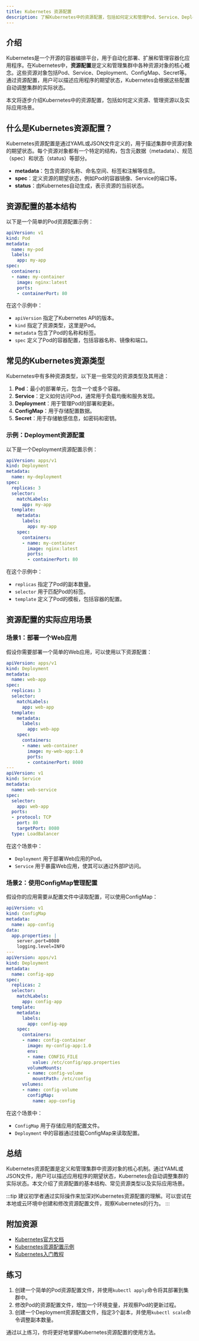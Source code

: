 ```yaml
---
title: Kubernetes 资源配置
description: 了解Kubernetes中的资源配置，包括如何定义和管理Pod、Service、Deployment等资源对象。
---
```


## 介绍

Kubernetes是一个开源的容器编排平台，用于自动化部署、扩展和管理容器化应用程序。在Kubernetes中，**资源配置**是定义和管理集群中各种资源对象的核心概念。这些资源对象包括Pod、Service、Deployment、ConfigMap、Secret等。通过资源配置，用户可以描述应用程序的期望状态，Kubernetes会根据这些配置自动调整集群的实际状态。

本文将逐步介绍Kubernetes中的资源配置，包括如何定义资源、管理资源以及实际应用场景。

## 什么是Kubernetes资源配置？

Kubernetes资源配置是通过YAML或JSON文件定义的，用于描述集群中资源对象的期望状态。每个资源对象都有一个特定的结构，包含元数据（metadata）、规范（spec）和状态（status）等部分。

- **metadata**：包含资源的名称、命名空间、标签和注解等信息。
- **spec**：定义资源的期望状态，例如Pod的容器镜像、Service的端口等。
- **status**：由Kubernetes自动生成，表示资源的当前状态。

## 资源配置的基本结构

以下是一个简单的Pod资源配置示例：

```yaml
apiVersion: v1
kind: Pod
metadata:
  name: my-pod
  labels:
    app: my-app
spec:
  containers:
  - name: my-container
    image: nginx:latest
    ports:
    - containerPort: 80
```

在这个示例中：
- `apiVersion` 指定了Kubernetes API的版本。
- `kind` 指定了资源类型，这里是Pod。
- `metadata` 包含了Pod的名称和标签。
- `spec` 定义了Pod的容器配置，包括容器名称、镜像和端口。

## 常见的Kubernetes资源类型

Kubernetes中有多种资源类型，以下是一些常见的资源类型及其用途：

1. **Pod**：最小的部署单元，包含一个或多个容器。
2. **Service**：定义如何访问Pod，通常用于负载均衡和服务发现。
3. **Deployment**：用于管理Pod的部署和更新。
4. **ConfigMap**：用于存储配置数据。
5. **Secret**：用于存储敏感信息，如密码和密钥。

### 示例：Deployment资源配置

以下是一个Deployment资源配置示例：

```yaml
apiVersion: apps/v1
kind: Deployment
metadata:
  name: my-deployment
spec:
  replicas: 3
  selector:
    matchLabels:
      app: my-app
  template:
    metadata:
      labels:
        app: my-app
    spec:
      containers:
      - name: my-container
        image: nginx:latest
        ports:
        - containerPort: 80
```

在这个示例中：
- `replicas` 指定了Pod的副本数量。
- `selector` 用于匹配Pod的标签。
- `template` 定义了Pod的模板，包括容器的配置。

## 资源配置的实际应用场景

### 场景1：部署一个Web应用

假设你需要部署一个简单的Web应用，可以使用以下资源配置：

```yaml
apiVersion: apps/v1
kind: Deployment
metadata:
  name: web-app
spec:
  replicas: 3
  selector:
    matchLabels:
      app: web-app
  template:
    metadata:
      labels:
        app: web-app
    spec:
      containers:
      - name: web-container
        image: my-web-app:1.0
        ports:
        - containerPort: 8080
---
apiVersion: v1
kind: Service
metadata:
  name: web-service
spec:
  selector:
    app: web-app
  ports:
  - protocol: TCP
    port: 80
    targetPort: 8080
  type: LoadBalancer
```

在这个场景中：
- `Deployment` 用于部署Web应用的Pod。
- `Service` 用于暴露Web应用，使其可以通过外部IP访问。

### 场景2：使用ConfigMap管理配置

假设你的应用需要从配置文件中读取配置，可以使用ConfigMap：

```yaml
apiVersion: v1
kind: ConfigMap
metadata:
  name: app-config
data:
  app.properties: |
    server.port=8080
    logging.level=INFO
---
apiVersion: apps/v1
kind: Deployment
metadata:
  name: config-app
spec:
  replicas: 2
  selector:
    matchLabels:
      app: config-app
  template:
    metadata:
      labels:
        app: config-app
    spec:
      containers:
      - name: config-container
        image: my-config-app:1.0
        env:
        - name: CONFIG_FILE
          value: /etc/config/app.properties
        volumeMounts:
        - name: config-volume
          mountPath: /etc/config
      volumes:
      - name: config-volume
        configMap:
          name: app-config
```

在这个场景中：
- `ConfigMap` 用于存储应用的配置文件。
- `Deployment` 中的容器通过挂载ConfigMap来读取配置。

## 总结

Kubernetes资源配置是定义和管理集群中资源对象的核心机制。通过YAML或JSON文件，用户可以描述应用程序的期望状态，Kubernetes会自动调整集群的实际状态。本文介绍了资源配置的基本结构、常见资源类型以及实际应用场景。

:::tip
建议初学者通过实际操作来加深对Kubernetes资源配置的理解。可以尝试在本地或云环境中创建和修改资源配置文件，观察Kubernetes的行为。
:::

## 附加资源

- [Kubernetes官方文档](https://kubernetes.io/docs/home/)
- [Kubernetes资源配置示例](https://kubernetes.io/docs/concepts/configuration/)
- [Kubernetes入门教程](https://kubernetes.io/docs/tutorials/kubernetes-basics/)

## 练习

1. 创建一个简单的Pod资源配置文件，并使用`kubectl apply`命令将其部署到集群中。
2. 修改Pod的资源配置文件，增加一个环境变量，并观察Pod的更新过程。
3. 创建一个Deployment资源配置文件，指定3个副本，并使用`kubectl scale`命令调整副本数量。

通过以上练习，你将更好地掌握Kubernetes资源配置的使用方法。